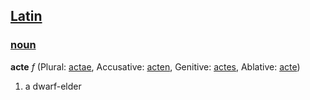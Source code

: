 ==[[Latin]]==
===[[noun]]===
'''acte''' ''f'' (Plural: [[actae]], Accusative: [[acten]], Genitive: [[actes]], Ablative: [[acte]])

#a dwarf-elder
